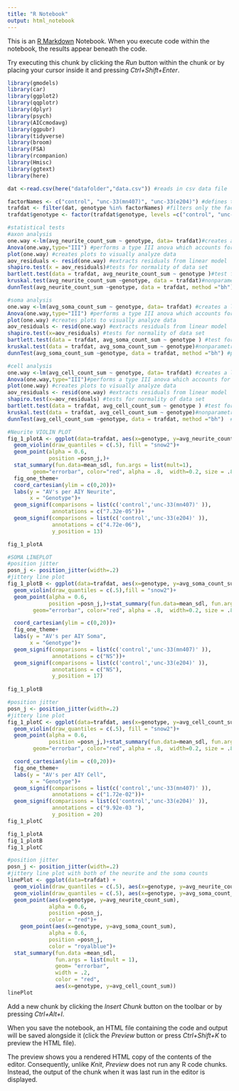 ```yaml
---
title: "R Notebook"
output: html_notebook
---
```


This is an [R Markdown](http://rmarkdown.rstudio.com) Notebook. When you execute code within the notebook, the results appear beneath the code. 

Try executing this chunk by clicking the *Run* button within the chunk or by placing your cursor inside it and pressing *Ctrl+Shift+Enter*. 

```r
library(gmodels)
library(car)
library(ggplot2)
library(qqplotr)
library(dplyr)
library(psych)
library(AICcmodavg)
library(ggpubr)
library(tidyverse)
library(broom)
library(FSA)
library(rcompanion)
library(Hmisc)
library(ggtext)
library(here)
```

```r
dat <-read.csv(here("datafolder","data.csv")) #reads in csv data file

factorNames <- c("control", "unc-33(mn407)", "unc-33(e204)") #defines the genotypes to be analyzed 
trafdat <- filter(dat, genotype %in% factorNames) #filters only the factors (genotypes) to be analyzed
trafdat$genotype <- factor(trafdat$genotype, levels =c("control", "unc-33(mn407)", "unc-33(e204)" ))

```


```r
#statistical tests
#axon analysis
one.way <-lm(avg_neurite_count_sum ~ genotype, data= trafdat)#creates a linear model of data to be analyzed 
Anova(one.way,type="III") #performs a type III anova which accounts for unequal sample sizes
plot(one.way) #creates plots to visually analyze data
aov_residuals <- resid(one.way) #extracts residuals from linear model
shapiro.test(x = aov_residuals)#tests for normality of data set
bartlett.test(data = trafdat, avg_neurite_count_sum ~ genotype )#test for homogeneity of variance (which is needed for kruskal wallis)
kruskal.test(avg_neurite_count_sum ~genotype, data = trafdat)#nonparametric rank sum test
dunnTest(avg_neurite_count_sum ~genotype, data = trafdat, method ="bh")#posthoc test for multiple comparisons
```


```r
#soma analysis
one.way <-lm(avg_soma_count_sum ~ genotype, data= trafdat) #creates a linear model of data to be analyzed 
Anova(one.way,type="III") #performs a type III anova which accounts for unequal sample sizes 
plot(one.way) #creates plots to visually analyze data 
aov_residuals <- resid(one.way) #extracts residuals from linear model
shapiro.test(x=aov_residuals) #tests for normality of data set
bartlett.test(data = trafdat, avg_soma_count_sum ~ genotype ) #test for homogeneity of variance (which is needed for kruskal wallis)
kruskal.test(data = trafdat, avg_soma_count_sum ~ genotype)#nonparametric rank sum test
dunnTest(avg_soma_count_sum ~genotype, data = trafdat, method ="bh") #posthoc test for multiple comparisons
```


```r
#cell analysis
one.way <-lm(avg_cell_count_sum ~ genotype, data= trafdat) #creates a linear model of data to be analyzed 
Anova(one.way,type="III")#performs a type III anova which accounts for unequal sample sizes 
plot(one.way) #creates plots to visually analyze data 
aov_residuals <- resid(one.way) #extracts residuals from linear model
shapiro.test(x=aov_residuals) #tests for normality of data set
bartlett.test(data = trafdat, avg_cell_count_sum ~ genotype ) #test for homogeneity of variance (which is needed for kruskal wallis)
kruskal.test(data = trafdat, avg_cell_count_sum ~ genotype)#nonparametric rank sum test
dunnTest(avg_cell_count_sum ~genotype, data = trafdat, method ="bh")  #posthoc test for multiple comparisons
```

```r
#Neurite VIOLIN PLOT
fig_1_plotA <- ggplot(data=trafdat, aes(x=genotype, y=avg_neurite_count_sum)) +
  geom_violin(draw_quantiles = c(.5), fill = "snow2")+
  geom_point(alpha = 0.6,
             position =posn_j,)+
  stat_summary(fun.data=mean_sdl, fun.args = list(mult=1), 
        geom="errorbar", color="red", alpha = .8,  width=0.2, size = .8) +
  fig_one_theme+
  coord_cartesian(ylim = c(0,20))+
  labs(y = "AV's per AIY Neurite",
       x = "Genotype")+
  geom_signif(comparisons = list(c('control','unc-33(mn407)' )), 
              annotations = c("7.32e-05"))+
  geom_signif(comparisons = list(c('control','unc-33(e204)' )), 
              annotations = c("4.72e-06"),
              y_position = 13)  

fig_1_plotA


```

```r
#SOMA LINEPLOT
#position jitter
posn_j <- position_jitter(width=.2)
#jittery line plot
fig_1_plotB <- ggplot(data=trafdat, aes(x=genotype, y=avg_soma_count_sum)) +
  geom_violin(draw_quantiles = c(.5),fill = "snow2")+
  geom_point(alpha = 0.6,
             position =posn_j,)+stat_summary(fun.data=mean_sdl, fun.args = list(mult=1), 
        geom="errorbar", color="red", alpha = .8,  width=0.2, size = .8) +

  coord_cartesian(ylim = c(0,20))+
  fig_one_theme+
  labs(y = "AV's per AIY Soma",
       x = "Genotype")+
  geom_signif(comparisons = list(c('control','unc-33(mn407)' )), 
              annotations = c("NS"))+
  geom_signif(comparisons = list(c('control','unc-33(e204)' )), 
              annotations = c("NS"),
              y_position = 17)  
  
fig_1_plotB
```

```r
#position jitter
posn_j <- position_jitter(width=.2)
#jittery line plot
fig_1_plotC <- ggplot(data=trafdat, aes(x=genotype, y=avg_cell_count_sum)) +
  geom_violin(draw_quantiles = c(.5), fill = "snow2")+
  geom_point(alpha = 0.6,
             position =posn_j,)+stat_summary(fun.data=mean_sdl, fun.args = list(mult=1), 
        geom="errorbar", color="red", alpha = .8,  width=0.2, size = .8) +

  coord_cartesian(ylim = c(0,20))+
  fig_one_theme+
  labs(y = "AV's per AIY Cell",
       x = "Genotype")+
  geom_signif(comparisons = list(c('control','unc-33(mn407)' )), 
              annotations = c("1.72e-02"))+
  geom_signif(comparisons = list(c('control','unc-33(e204)' )), 
              annotations = c("9.92e-03	"),
              y_position = 20)
fig_1_plotC
```

```r
fig_1_plotA
fig_1_plotB
fig_1_plotC
```


```r
#position jitter
posn_j <- position_jitter(width=.2)
#jittery line plot with both of the neurite and the soma counts
linePlot <- ggplot(data=trafdat) +
  geom_violin(draw_quantiles = c(.5), aes(x=genotype, y=avg_neurite_count_sum, color = ""))+
  geom_violin(draw_quantiles = c(.5), aes(x=genotype, y=avg_soma_count_sum), color = "royalblue")+
  geom_point(aes(x=genotype, y=avg_neurite_count_sum),
             alpha = 0.6,
             position =posn_j,
             color = "red")+
    geom_point(aes(x=genotype, y=avg_soma_count_sum),
             alpha = 0.6,
             position =posn_j,
             color = "royalblue")+
  stat_summary(fun.data =mean_sdl,
               fun.args = list(mult = 1),
               geom= "errorbar", 
               width = .2,
               color = "red",
               aes(x=genotype, y=avg_cell_count_sum))
linePlot
```



Add a new chunk by clicking the *Insert Chunk* button on the toolbar or by pressing *Ctrl+Alt+I*.

When you save the notebook, an HTML file containing the code and output will be saved alongside it (click the *Preview* button or press *Ctrl+Shift+K* to preview the HTML file).

The preview shows you a rendered HTML copy of the contents of the editor. Consequently, unlike *Knit*, *Preview* does not run any R code chunks. Instead, the output of the chunk when it was last run in the editor is displayed.
